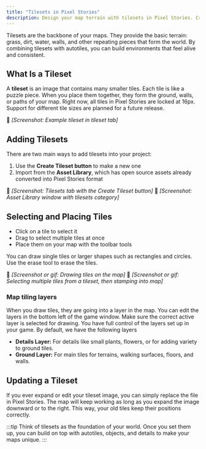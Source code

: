 ```yaml
---
title: "Tilesets in Pixel Stories"
description: Design your map terrain with tilesets in Pixel Stories. Create paths, walls, and landscapes by painting tiles directly onto your game world.
---
```


Tilesets are the backbone of your maps. They provide the basic terrain: grass, dirt, water, walls, and other repeating pieces that form the world. By combining tilesets with autotiles, you can build environments that feel alive and consistent.

## What Is a Tileset

A **tileset** is an image that contains many smaller tiles. Each tile is like a puzzle piece. When you place them together, they form the ground, walls, or paths of your map. Right now, all tiles in Pixel Stories are locked at 16px. Support for different tile sizes are planned for a future release.

📸 _\[Screenshot: Example tileset in tileset tab]_

## Adding Tilesets

There are two main ways to add tilesets into your project:

1. Use the **Create Tileset button** to make a new one
2. Import from the **Asset Library**, which has open source assets already converted into Pixel Stories format

📸 _\[Screenshot: Tilesets tab with the Create Tileset button]_
📸 _\[Screenshot: Asset Library window with tilesets category]_

## Selecting and Placing Tiles

- Click on a tile to select it
- Drag to select multiple tiles at once
- Place them on your map with the toolbar tools

You can draw single tiles or larger shapes such as rectangles and circles. Use the erase tool to erase the tiles.

📸 _\[Screenshot or gif: Drawing tiles on the map]_
📸 _\[Screenshot or gif: Selecting multiple tiles from a tileset, then stamping into map]_

### Map tiling layers

When you draw tiles, they are going into a layer in the map. You can edit the layers in the bottom left of the game window. Make sure the correct active layer is selected for drawing. You have full control of the layers set up in your game. By default, we have the following layers

- **Details Layer:** For details like small plants, flowers, or for adding variety to ground tiles.
- **Ground Layer:** For main tiles for terrains, walking surfaces, floors, and walls.

## Updating a Tileset

If you ever expand or edit your tileset image, you can simply replace the file in Pixel Stories. The map will keep working as long as you expand the image downward or to the right. This way, your old tiles keep their positions correctly.

:::tip
Think of tilesets as the foundation of your world. Once you set them up, you can build on top with autotiles, objects, and details to make your maps unique.
:::
